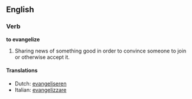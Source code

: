 ==English==
===Verb===
'''to evangelize'''

#Sharing news of something good in order to convince someone to join or otherwise accept it.

====Translations====
*Dutch: [[evangeliseren]]
*Italian: [[evangelizzare]]